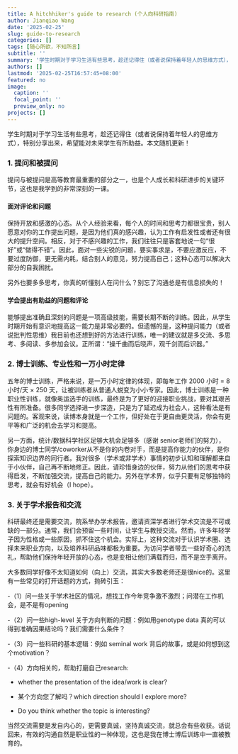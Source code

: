 ```yaml
---
title: A hitchhiker's guide to research (个人向科研指南)
author: Jianqiao Wang
date: '2025-02-25'
slug: guide-to-research
categories: []
tags: [随心所欲，不知所言]
subtitle: ''
summary: '学生时期对于学习生活有些思考，趁还记得住（或者说保持着年轻人的思维方式），特别分享出来，希望能对未来学生有所助益。本文随机更新！'
authors: []
lastmod: '2025-02-25T16:57:45+08:00'
featured: no
image:
  caption: ''
  focal_point: ''
  preview_only: no
projects: []
---
```


学生时期对于学习生活有些思考，趁还记得住（或者说保持着年轻人的思维方式），特别分享出来，希望能对未来学生有所助益。本文随机更新！

### 1. 提问和被提问

提问与被提问是高等教育最重要的部分之一，也是个人成长和科研进步的关键环节，这也是我学到的非常深刻的一课。

#### 面对评论和问题

保持开放和感激的心态。从个人经验来看，每个人的时间和思考力都很宝贵，别人愿意对你的工作提出问题，是因为他们真的感兴趣，认为工作有启发性或者还有很大的提升空间。相反，对于不感兴趣的工作，我们往往只是客套地说一句“很好”或“做得不错”。因此，面对一些尖锐的问题，要实事求是，不要应激反应，不要过度防御，更无需内耗，结合别人的意见，努力提高自己；这种心态可以解决大部分的自我困扰。

另外也要多多思考，你真的听懂别人在问什么？别忘了沟通总是有信息损失的！

#### 学会提出有助益的问题和评论

能够提出准确且深刻的问题是一项高级技能，需要长期不断的训练。因此，从学生时期开始有意识地提高这一能力是非常必要的。但遗憾的是，这种提问能力（或者说批判性思维）我目前也还想到好的方法进行训练，唯一的建议就是多交流、多思考、多阅读、多参加会议。正所谓：“操千曲而后晓声，观千剑而后识器。”

### 2. 博士训练、专业性和一万小时定律

五年的博士训练，严格来说，是一万小时定律的体现，即每年工作 2000 小时 = 8 小时/天 × 250 天，让被训练者从普通人蜕变为小小专家。因此，博士训练是一种职业性训练，就像奥运选手的训练，最终是为了更好的迎接职业挑战，要对其艰苦性有所准备。很多同学选择进一步深造，只是为了延迟成为社会人，这种看法是有问题的。客观来说，读博本身就是一个工作，但好处在于更自由更灵活，你会有更平等和广泛的机会去学习和提高。

另一方面，统计/数据科学社区足够大机会足够多（感谢 senior老师们的努力），你身边的博士同学/coworker从不是你的内卷对手，而是提高你能力的伙伴，是你探索知识边界的同行者。我对很多（学术或非学术）事情的初步认知和理解都来自于小伙伴，自己再不断地修正。因此，请珍惜身边的伙伴，努力从他们的思考中获得启发，不断加强交流，提高自己的能力。另外在学术界，似乎只要有足够独特的思考，就会有好机会（I hope）。

### 3. 关于学术报告和交流

科研最终还是需要交流，院系举办学术报告，邀请资深学者进行学术交流是不可或缺的一部分。通常，我们会预留一些时间，让学生与教授交流。然而，许多年轻学子因为性格或一些原因，抓不住这个机会。实际上，这种交流对于认识学术圈、选择未来职业方向，以及培养科研品味都极为重要。为访问学者带去一些好奇心的洗礼，帮助他们保持年轻开放的心态，也是变相让他们满载而归，而不是空手离开。

大多数同学好像不太知道如何（向上）交流，其实大多数老师还是很nice的。这里有一些常见的打开话题的方式，抛砖引玉：

-（1）问一些关于学术社区的情况，想找工作今年竞争激不激烈；问潜在工作机会，是不是有opening

-（2）问一些high-level 关于方向判断的问题：例如用genotype data 真的可以得到准确因果结论吗？我们需要什么条件？

-（3）问一些科研的基本逻辑：例如 seminal work 背后的故事，或是如何想到这个motivation？

-（4）方向相关的，帮助打磨自己research:

 - whether the presentation of the idea/work is clear?
 
 - 某个方向您了解吗？which direction should I explore more? 
 
 - Do you think whether the topic is interesting?

当然交流需要是发自内心的，更需要真诚，坚持真诚交流，就总会有些收获。话说回来，有效的沟通自然是职业性的一种体现，这也是我在博士博后训练中一直被教育的。
